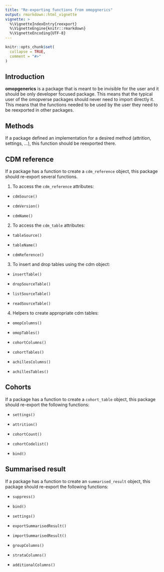 ```yaml
---
title: "Re-exporting functions from omopgnerics"
output: rmarkdown::html_vignette
vignette: >
  %\VignetteIndexEntry{reexport}
  %\VignetteEngine{knitr::rmarkdown}
  %\VignetteEncoding{UTF-8}
---
```


```r
knitr::opts_chunk$set(
  collapse = TRUE,
  comment = "#>"
)
```

## Introduction

**omopgenerics** is a package that is meant to be invisible for the user and it should be only developer focused package. This means that the typical user of the omopverse packages should never need to import directly it. This means that the functions needed to be used by the user they need to be reexported in other packages.

## Methods

If a package defined an implementation for a desired method (attrition, settings, ...), this function should be reexported there.

## CDM reference

If a package has a function to create a `cdm_reference` object, this package should re-export several functions.

1. To access the `cdm_reference` attributes:

- `cdmSource()`

- `cdmVersion()`

- `cdmName()`

2. To access the `cdm_table` attributes:

- `tableSource()`

- `tableName()`

- `cdmReference()`

3. To insert and drop tables using the cdm object:

- `insertTable()`

- `dropSourceTable()`

- `listSourceTable()`

- `readSourceTable()`

4. Helpers to create appropriate cdm tables:

- `omopColumns()`

- `omopTables()`

- `cohortColumns()`

- `cohortTables()`

- `achillesColumns()`

- `achillesTables()`

## Cohorts

If a package has a function to create a `cohort_table` object, this package should re-export the following functions:

- `settings()`

- `attrition()`

- `cohortCount()`

- `cohortCodelist()`

- `bind()`

## Summarised result

If a package has a function to create an `summarised_result` object, this package should re-export the following functions:

- `suppress()`

- `bind()`

- `settings()`

- `exportSummarisedResult()`

- `importSummarisedResult()`

- `groupColumns()`

- `strataColumns()`

- `additionalColumns()`
